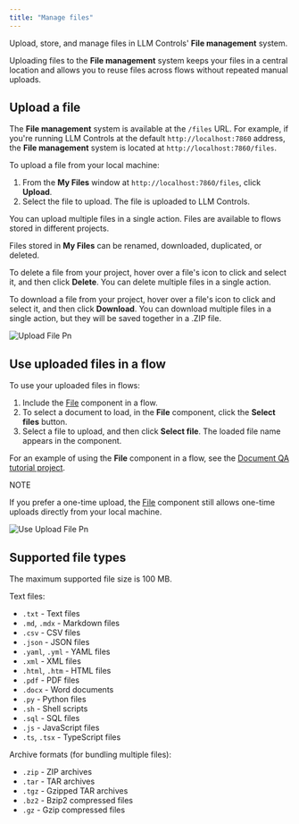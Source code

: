 ```yaml
---
title: "Manage files"
---
```


Upload, store, and manage files in LLM Controls' **File management** system.

Uploading files to the **File management** system keeps your files in a central location and allows you to reuse files across flows without repeated manual uploads.

## **Upload a file**

The **File management** system is available at the `/files` URL. For example, if you're running LLM Controls at the default `http://localhost:7860` address, the **File management** system is located at `http://localhost:7860/files`.

To upload a file from your local machine:

1. From the **My Files** window at `http://localhost:7860/files`, click **Upload**.
2. Select the file to upload. The file is uploaded to LLM Controls.

You can upload multiple files in a single action. Files are available to flows stored in different projects.

Files stored in **My Files** can be renamed, downloaded, duplicated, or deleted.

To delete a file from your project, hover over a file's icon to click and select it, and then click **Delete**. You can delete multiple files in a single action.

To download a file from your project, hover over a file's icon to click and select it, and then click **Download**. You can download multiple files in a single action, but they will be saved together in a .ZIP file.

![Upload File Pn](/images/upload_file.png)

## **Use uploaded files in a flow**[**​**](https://docs.langflow.org/concepts-file-management#use-uploaded-files-in-a-flow)

To use your uploaded files in flows:

1. Include the [File](https://devrel.mintlify.app/Components/Data#file) component in a flow.
2. To select a document to load, in the **File** component, click the **Select files** button.
3. Select a file to upload, and then click **Select file**. The loaded file name appears in the component.

For an example of using the **File** component in a flow, see the [Document QA tutorial project](/Templates/DocumentQA).

<Note>
  NOTE

  If you prefer a one-time upload, the [<u>File</u>](https://devrel.mintlify.app/Components/Data#file) component still allows one-time uploads directly from your local machine.
</Note>

![Use Upload File Pn](/images/use_upload_file.png)

## **Supported file types**[**​**](https://docs.langflow.org/concepts-file-management#supported-file-types)

The maximum supported file size is 100 MB.

Text files:

- `.txt` - Text files
- `.md`, `.mdx` - Markdown files
- `.csv` - CSV files
- `.json` - JSON files
- `.yaml`, `.yml` - YAML files
- `.xml` - XML files
- `.html`, `.htm` - HTML files
- `.pdf` - PDF files
- `.docx` - Word documents
- `.py` - Python files
- `.sh` - Shell scripts
- `.sql` - SQL files
- `.js` - JavaScript files
- `.ts`, `.tsx` - TypeScript files

Archive formats (for bundling multiple files):

- `.zip` - ZIP archives
- `.tar` - TAR archives
- `.tgz` - Gzipped TAR archives
- `.bz2` - Bzip2 compressed files
- `.gz` - Gzip compressed files